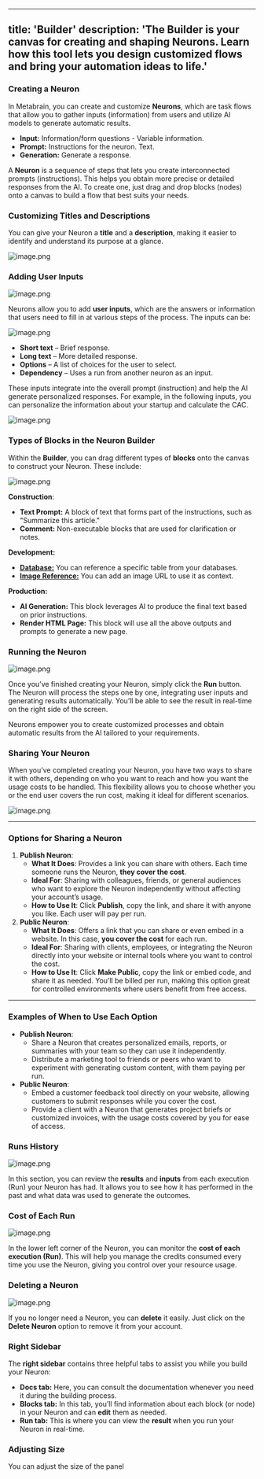 
---
title: 'Builder'
description: 'The Builder is your canvas for creating and shaping Neurons. Learn how this tool lets you design customized flows and bring your automation ideas to life.'
---
### Creating a Neuron

In Metabrain, you can create and customize **Neurons**, which are task flows that allow you to gather inputs (information) from users and utilize AI models to generate automatic results.

- **Input:** Information/form questions - Variable information.
- **Prompt:** Instructions for the neuron. Text.
- **Generation:** Generate a response.

A **Neuron** is a sequence of steps that lets you create interconnected prompts (instructions). This helps you obtain more precise or detailed responses from the AI. To create one, just drag and drop blocks (nodes) onto a canvas to build a flow that best suits your needs.

### Customizing Titles and Descriptions

You can give your Neuron a **title** and a **description**, making it easier to identify and understand its purpose at a glance.

![image.png](https://prod-files-secure.s3.us-west-2.amazonaws.com/1153b6b1-2569-46bc-9e53-6a94d83691dd/67187867-13bb-46b8-8f18-5a1e5422ef27/image.png)

### Adding User Inputs

![image.png](https://prod-files-secure.s3.us-west-2.amazonaws.com/1153b6b1-2569-46bc-9e53-6a94d83691dd/77ee777d-4af3-462f-9b4b-b70eedd7d933/image.png)

Neurons allow you to add **user inputs**, which are the answers or information that users need to fill in at various steps of the process. The inputs can be:

![image.png](https://prod-files-secure.s3.us-west-2.amazonaws.com/1153b6b1-2569-46bc-9e53-6a94d83691dd/b5a7e78f-aeb9-4234-98db-1090f10b46a9/image.png)

- **Short text** – Brief response.
- **Long text** – More detailed response.
- **Options** – A list of choices for the user to select.
- **Dependency** – Uses a run from another neuron as an input.

These inputs integrate into the overall prompt (instruction) and help the AI generate personalized responses. For example, in the following inputs, you can personalize the information about your startup and calculate the CAC.

![image.png](https://prod-files-secure.s3.us-west-2.amazonaws.com/1153b6b1-2569-46bc-9e53-6a94d83691dd/2b274e38-155f-4cde-aba8-703e1189d8d9/image.png)

### Types of Blocks in the Neuron Builder

Within the **Builder**, you can drag different types of **blocks** onto the canvas to construct your Neuron. These include:

![image.png](https://prod-files-secure.s3.us-west-2.amazonaws.com/1153b6b1-2569-46bc-9e53-6a94d83691dd/5c7a4d1d-321c-44f1-9046-28a20d76de67/image.png)

**Construction**:

- **Text Prompt:** A block of text that forms part of the instructions, such as "Summarize this article."
- **Comment:** Non-executable blocks that are used for clarification or notes.

**Development:**

- [**Database:**](https://www.notion.so/B-Database-12d04fc6faa98068945ececdbefac318?pvs=21) You can reference a specific table from your databases.
- [**Image Reference:**](https://www.notion.so/B-Image-Reference-12d04fc6faa980c7a847f57eaae489ea?pvs=21) You can add an image URL to use it as context.

**Production:**

- **AI Generation:** This block leverages AI to produce the final text based on prior instructions.
- **Render HTML Page:** This block will use all the above outputs and prompts to generate a new page.

### Running the Neuron

![image.png](https://prod-files-secure.s3.us-west-2.amazonaws.com/1153b6b1-2569-46bc-9e53-6a94d83691dd/a7f99d23-02fd-4d5b-99e3-3b74e77daf5f/image.png)

Once you’ve finished creating your Neuron, simply click the **Run** button. The Neuron will process the steps one by one, integrating user inputs and generating results automatically. You’ll be able to see the result in real-time on the right side of the screen.

Neurons empower you to create customized processes and obtain automatic results from the AI tailored to your requirements.

### Sharing Your Neuron

When you’ve completed creating your Neuron, you have two ways to share it with others, depending on who you want to reach and how you want the usage costs to be handled. This flexibility allows you to choose whether you or the end user covers the run cost, making it ideal for different scenarios.

![image.png](https://prod-files-secure.s3.us-west-2.amazonaws.com/1153b6b1-2569-46bc-9e53-6a94d83691dd/4a67e69d-a626-486d-82bd-5fabc772a834/image.png)

---

### Options for Sharing a Neuron

1. **Publish Neuron**:
    - **What It Does**: Provides a link you can share with others. Each time someone runs the Neuron, **they cover the cost**.
    - **Ideal For**: Sharing with colleagues, friends, or general audiences who want to explore the Neuron independently without affecting your account’s usage.
    - **How to Use It**: Click **Publish**, copy the link, and share it with anyone you like. Each user will pay per run.
2. **Public Neuron**:
    - **What It Does**: Offers a link that you can share or even embed in a website. In this case, **you cover the cost** for each run.
    - **Ideal For**: Sharing with clients, employees, or integrating the Neuron directly into your website or internal tools where you want to control the cost.
    - **How to Use It**: Click **Make Public**, copy the link or embed code, and share it as needed. You’ll be billed per run, making this option great for controlled environments where users benefit from free access.

---

### Examples of When to Use Each Option

- **Publish Neuron**:
    - Share a Neuron that creates personalized emails, reports, or summaries with your team so they can use it independently.
    - Distribute a marketing tool to friends or peers who want to experiment with generating custom content, with them paying per run.
- **Public Neuron**:
    - Embed a customer feedback tool directly on your website, allowing customers to submit responses while you cover the cost.
    - Provide a client with a Neuron that generates project briefs or customized invoices, with the usage costs covered by you for ease of access.

### **Runs History**

![image.png](https://prod-files-secure.s3.us-west-2.amazonaws.com/1153b6b1-2569-46bc-9e53-6a94d83691dd/e9306769-66a1-4586-a82a-c56ef614f607/image.png)

In this section, you can review the **results** and **inputs** from each execution (Run) your Neuron has had. It allows you to see how it has performed in the past and what data was used to generate the outcomes.

### **Cost of Each Run**

![image.png](https://prod-files-secure.s3.us-west-2.amazonaws.com/1153b6b1-2569-46bc-9e53-6a94d83691dd/c43c5842-3de5-4add-bcf2-4fddb92ed8ce/image.png)

In the lower left corner of the Neuron, you can monitor the **cost of each execution (Run)**. This will help you manage the credits consumed every time you use the Neuron, giving you control over your resource usage.

### **Deleting a Neuron**

![image.png](https://prod-files-secure.s3.us-west-2.amazonaws.com/1153b6b1-2569-46bc-9e53-6a94d83691dd/f3a6f05d-7106-453d-8b4e-5d6291507a05/image.png)

If you no longer need a Neuron, you can **delete** it easily. Just click on the **Delete Neuron** option to remove it from your account.

### **Right Sidebar**

The **right sidebar** contains three helpful tabs to assist you while you build your Neuron:

- **Docs tab:** Here, you can consult the documentation whenever you need it during the building process.
- **Blocks tab:** In this tab, you’ll find information about each block (or node) in your Neuron and can **edit** them as needed.
- **Run tab:** This is where you can view the **result** when you run your Neuron in real-time.

### **Adjusting Size**

You can adjust the size of the panel